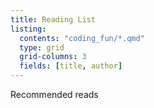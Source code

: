 ```yaml
---
title: Reading List
listing: 
  contents: "coding_fun/*.qmd"
  type: grid
  grid-columns: 3
  fields: [title, author]
---
```


Recommended reads